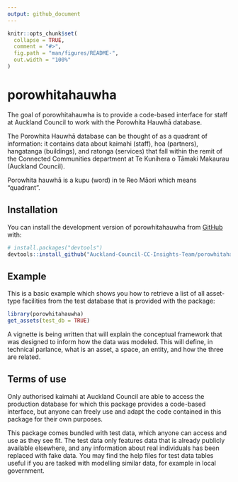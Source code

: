 ```yaml
---
output: github_document
---
```


<!-- README.md is generated from README.Rmd. Please edit that file -->

```r
knitr::opts_chunk$set(
  collapse = TRUE,
  comment = "#>",
  fig.path = "man/figures/README-",
  out.width = "100%"
)
```

# porowhitahauwha

<!-- badges: start -->
<!-- badges: end -->

The goal of porowhitahauwha is to provide a code-based interface for staff at
Auckland Council to work with the Porowhita Hauwhā database.

The Porowhita Hauwhā database can be thought of as a quadrant of information:
it contains data about kaimahi (staff), hoa (partners), hangatanga (buildings),
and ratonga (services) that fall within the remit of the Connected Communities
department at Te Kunihera o Tāmaki Makaurau (Auckland Council).

Porowhita hauwhā is a kupu (word) in te Reo Māori which means "quadrant".

## Installation

You can install the development version of porowhitahauwha from [GitHub](https://github.com/) with:

``` r
# install.packages("devtools")
devtools::install_github("Auckland-Council-CC-Insights-Team/porowhitahauwha")
```

## Example

This is a basic example which shows you how to retrieve a list of all asset-type
facilities from the test database that is provided with the package:

```r
library(porowhitahauwha)
get_assets(test_db = TRUE)
```

A vignette is being written that will explain the conceptual framework that was
designed to inform how the data was modeled. This will define, in technical parlance,
what is an asset, a space, an entity, and how the three are related.

## Terms of use

Only authorised kaimahi at Auckland Council are able to access the production database
for which this package provides a code-based interface, but anyone can freely use
and adapt the code contained in this package for their own purposes.

This package comes bundled with test data, which anyone can access and use
as they see fit. The test data only features data that is already publicly
available elsewhere, and any information about real individuals has been replaced
with fake data. You may find the help files for test data tables useful
if you are tasked with modelling similar data, for example in local government.
